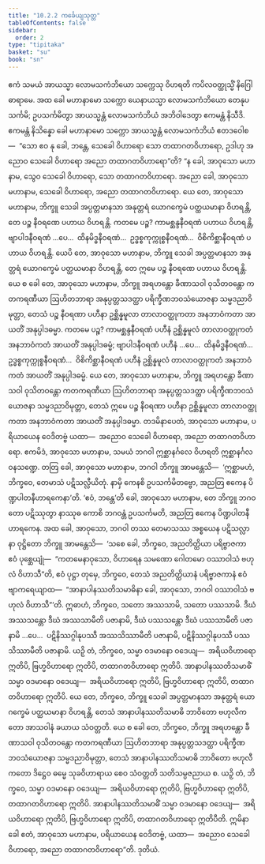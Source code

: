 ```yaml
---
title: "10.2.2 ကင်္ခေယျသုတ္တ"
tableOfContents: false
sidebar:
  order: 2
type: "tipitaka"
basket: "su"
book: "sn"
---
```



<DynamicBreadcrumb />

<Division number="988" book="sn" e="ch" v="18" p="429">

<Paragraph number="1721" book="sn">
ဧကံ သမယံ အာယသ္မာ လောမသကံဘိယော သက္ကေသု ဝိဟရတိ ကပိလဝတ္ထုသ္မိံ နိဂြေါဓာရာမေ. အထ ခေါ မဟာနာမော သက္ကော ယေနာယသ္မာ လောမသကံဘိယော တေနုပသင်္ကမိ; ဥပသင်္ကမိတွာ အာယသ္မန္တံ လောမသကံဘိယံ အဘိဝါဒေတွာ ဧကမန္တံ နိသီဒိ. ဧကမန္တံ နိသိန္နော ခေါ မဟာနာမော သက္ကော အာယသ္မန္တံ လောမသကံဘိယံ ဧတဒဝေါစ—  “သော ဧဝ နု ခေါ, ဘန္တေ, သေခေါ ဝိဟာရော သော တထာဂတဝိဟာရော, ဥဒါဟု အညောဝ သေခေါ ဝိဟာရော အညော တထာဂတဝိဟာရော”တိ?
</Paragraph>

<Paragraph number="1722" book="sn">
“န ခေါ, အာဝုသော မဟာနာမ, သွေဝ သေခေါ ဝိဟာရော, သော တထာဂတဝိဟာရော. အညော ခေါ, အာဝုသော မဟာနာမ, သေခေါ ဝိဟာရော, အညော တထာဂတဝိဟာရော. ယေ တေ, အာဝုသော မဟာနာမ, ဘိက္ခူ သေခါ အပ္ပတ္တမာနသာ အနုတ္တရံ ယောဂက္ခေမံ ပတ္ထယမာနာ ဝိဟရန္တိ, တေ ပဉ္စ နီဝရဏေ ပဟာယ ဝိဟရန္တိ. ကတမေ ပဉ္စ? ကာမစ္ဆန္ဒနီဝရဏံ ပဟာယ ဝိဟရန္တိ, ဗျာပါဒနီဝရဏံ …ပေ…  ထိနမိဒ္ဓနီဝရဏံ…  ဥဒ္ဓစ္စကုက္ကုစ္စနီဝရဏံ…  ဝိစိကိစ္ဆာနီဝရဏံ ပဟာယ ဝိဟရန္တိ.
</Paragraph>

<Paragraph number="1723" book="sn">
ယေပိ တေ, အာဝုသော မဟာနာမ, ဘိက္ခူ သေခါ အပ္ပတ္တမာနသာ အနုတ္တရံ ယောဂက္ခေမံ ပတ္ထယမာနာ ဝိဟရန္တိ, တေ ဣမေ ပဉ္စ နီဝရဏေ ပဟာယ ဝိဟရန္တိ.
</Paragraph>

<Paragraph number="1724" book="sn">
ယေ စ ခေါ တေ, အာဝုသော မဟာနာမ, ဘိက္ခူ အရဟန္တော ခီဏာသဝါ ဝုသိတဝန္တော ကတကရဏီယာ ဩဟိတဘာရာ အနုပ္ပတ္တသဒတ္ထာ ပရိက္ခီဏဘဝသံယောဇနာ သမ္မဒညာဝိမုတ္တာ, တေသံ ပဉ္စ နီဝရဏာ ပဟီနာ ဥစ္ဆိန္နမူလာ တာလာဝတ္ထုကတာ အနဘာဝံကတာ အာယတိံ အနုပ္ပါဒဓမ္မာ. ကတမေ ပဉ္စ? ကာမစ္ဆန္ဒနီဝရဏံ ပဟီနံ ဥစ္ဆိန္နမူလံ တာလာဝတ္ထုကတံ အနဘာဝံကတံ အာယတိံ အနုပ္ပါဒဓမ္မံ; ဗျာပါဒနီဝရဏံ ပဟီနံ …ပေ…  ထိနမိဒ္ဓနီဝရဏံ…  ဥဒ္ဓစ္စကုက္ကုစ္စနီဝရဏံ…  ဝိစိကိစ္ဆာနီဝရဏံ ပဟီနံ ဥစ္ဆိန္နမူလံ တာလာဝတ္ထုကတံ အနဘာဝံကတံ အာယတိံ အနုပ္ပါဒဓမ္မံ.
</Paragraph>

<Paragraph number="1725" book="sn">
ယေ တေ, အာဝုသော မဟာနာမ, ဘိက္ခူ အရဟန္တော ခီဏာသဝါ ဝုသိတဝန္တော ကတကရဏီယာ ဩဟိတဘာရာ အနုပ္ပတ္တသဒတ္ထာ ပရိက္ခီဏဘဝသံယောဇနာ သမ္မဒညာဝိမုတ္တာ, တေသံ ဣမေ ပဉ္စ နီဝရဏာ ပဟီနာ ဥစ္ဆိန္နမူလာ တာလာဝတ္ထုကတာ အနဘာဝံကတာ အာယတိံ အနုပ္ပါဒဓမ္မာ. တဒမိနာပေတံ, အာဝုသော မဟာနာမ, ပရိယာယေန ဝေဒိတဗ္ဗံ ယထာ—  အညောဝ သေခေါ ဝိဟာရော, အညော တထာဂတဝိဟာရော.
</Paragraph>

<Paragraph number="1726" book="sn">
ဧကမိဒံ, အာဝုသော မဟာနာမ, သမယံ ဘဂဝါ ဣစ္ဆာနင်္ဂလေ ဝိဟရတိ ဣစ္ဆာနင်္ဂလဝနသဏ္ဍေ. တတြ ခေါ, အာဝုသော မဟာနာမ, ဘဂဝါ ဘိက္ခူ အာမန္တေသိ—  ‘ဣစ္ဆာမဟံ, ဘိက္ခဝေ, တေမာသံ ပဋိသလ္လီယိတုံ. နာမှိ ကေနစိ ဥပသင်္ကမိတဗ္ဗော, အညတြ ဧကေန ပိဏ္ဍပါတနီဟာရကေနာ’တိ. ‘ဧဝံ, ဘန္တေ’တိ ခေါ, အာဝုသော မဟာနာမ, တေ ဘိက္ခူ ဘဂဝတော ပဋိဿုတွာ နာဿုဓ ကောစိ ဘဂဝန္တံ ဥပသင်္ကမတိ, အညတြ ဧကေန ပိဏ္ဍပါတနီဟာရကေန.
</Paragraph>

<Paragraph number="1727" book="sn">
အထ ခေါ, အာဝုသော, ဘဂဝါ တဿ တေမာသဿ အစ္စယေန ပဋိသလ္လာနာ ဝုဋ္ဌိတော ဘိက္ခူ အာမန္တေသိ—  ‘သစေ ခေါ, ဘိက္ခဝေ, အညတိတ္ထိယာ ပရိဗ္ဗာဇကာ ဧဝံ ပုစ္ဆေယျုံ—  “ကတမေနာဝုသော, ဝိဟာရေန သမဏော ဂေါတမော ဝဿာဝါသံ ဗဟုလံ ဝိဟာသီ”တိ, ဧဝံ ပုဋ္ဌာ တုမှေ, ဘိက္ခဝေ, တေသံ အညတိတ္ထိယာနံ ပရိဗ္ဗာဇကာနံ ဧဝံ ဗျာကရေယျာထ—  “အာနာပါနဿတိသမာဓိနာ ခေါ, အာဝုသော, ဘဂဝါ ဝဿာဝါသံ ဗဟုလံ ဝိဟာသီ”’တိ. ဣဓာဟံ, ဘိက္ခဝေ, သတော အဿသာမိ, သတော ပဿသာမိ. ဒီဃံ အဿသန္တော ဒီဃံ အဿသာမီတိ ပဇာနာမိ, ဒီဃံ ပဿသန္တော ဒီဃံ ပဿသာမီတိ ပဇာနာမိ …ပေ…  ပဋိနိဿဂ္ဂါနုပဿီ အဿသိဿာမီတိ ပဇာနာမိ, ပဋိနိဿဂ္ဂါနုပဿီ ပဿသိဿာမီတိ ပဇာနာမိ.
</Paragraph>

<Paragraph number="1728" book="sn">
ယဉှိ တံ, ဘိက္ခဝေ, သမ္မာ ဝဒမာနော ဝဒေယျ—  အရိယဝိဟာရော ဣတိပိ, ဗြဟ္မဝိဟာရော ဣတိပိ, တထာဂတဝိဟာရော ဣတိပိ. အာနာပါနဿတိသမာဓိံ သမ္မာ ဝဒမာနော ဝဒေယျ—  အရိယဝိဟာရော ဣတိပိ, ဗြဟ္မဝိဟာရော ဣတိပိ, တထာဂတဝိဟာရော ဣတိပိ.
</Paragraph>

<Paragraph number="1729" book="sn">
ယေ တေ, ဘိက္ခဝေ, ဘိက္ခူ သေခါ အပ္ပတ္တမာနသာ အနုတ္တရံ ယောဂက္ခေမံ ပတ္ထယမာနာ ဝိဟရန္တိ, တေသံ အာနာပါနဿတိသမာဓိ ဘာဝိတော ဗဟုလီကတော အာသဝါနံ ခယာယ သံဝတ္တတိ.
</Paragraph>

<Paragraph number="1730" book="sn">
ယေ စ ခေါ တေ, ဘိက္ခဝေ, ဘိက္ခူ အရဟန္တော ခီဏာသဝါ ဝုသိတဝန္တော ကတကရဏီယာ ဩဟိတဘာရာ အနုပ္ပတ္တသဒတ္ထာ ပရိက္ခီဏဘဝသံယောဇနာ သမ္မဒညာဝိမုတ္တာ, တေသံ အာနာပါနဿတိသမာဓိ ဘာဝိတော ဗဟုလီကတော ဒိဋ္ဌေဝ ဓမ္မေ သုခဝိဟာရာယ စေဝ သံဝတ္တတိ သတိသမ္ပဇညာယ စ.
</Paragraph>

<Paragraph number="1731" book="sn">
ယဉှိ တံ, ဘိက္ခဝေ, သမ္မာ ဝဒမာနော ဝဒေယျ—  အရိယဝိဟာရော ဣတိပိ, ဗြဟ္မဝိဟာရော ဣတိပိ, တထာဂတဝိဟာရော ဣတိပိ. အာနာပါနဿတိသမာဓိံ သမ္မာ ဝဒမာနော ဝဒေယျ—  အရိယဝိဟာရော ဣတိပိ, ဗြဟ္မဝိဟာရော ဣတိပိ, တထာဂတဝိဟာရော ဣတိပီတိ. ဣမိနာ ခေါ ဧတံ, အာဝုသော မဟာနာမ, ပရိယာယေန ဝေဒိတဗ္ဗံ, ယထာ—  အညောဝ သေခေါ ဝိဟာရော, အညော တထာဂတဝိဟာရော”တိ.

</Paragraph>
</Division>

<Paragraph number="1732" type="center" book="sn">
ဒုတိယံ.
</Paragraph>